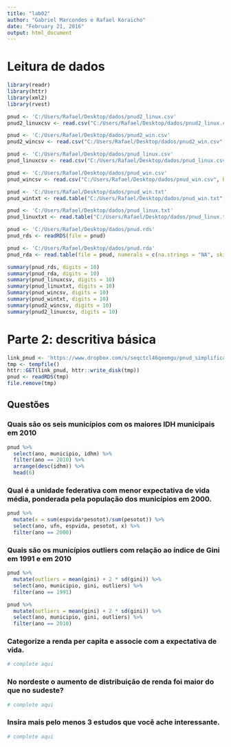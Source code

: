 ---
title: "lab02"
author: "Gabriel Marcondes e Rafael Koraicho"
date: "February 21, 2016"
output: html_document
---

# Leitura de dados 

```{r}
library(readr)
library(httr)
library(xml2)
library(rvest)

pnud <- 'C:/Users/Rafael/Desktop/dados/pnud2_linux.csv'
pnud2_linuxcsv <- read.csv("C:/Users/Rafael/Desktop/dados/pnud2_linux.csv", header = TRUE, sep="\t", dec = ",")

pnud <- 'C:/Users/Rafael/Desktop/dados/pnud2_win.csv'
pnud2_wincsv <- read.csv("C:/Users/Rafael/Desktop/dados/pnud2_win.csv",  header = TRUE, sep="\t", dec = ",")

pnud <- 'C:/Users/Rafael/Desktop/dados/pnud_linux.csv'
pnud_linuxcsv <- read.csv("C:/Users/Rafael/Desktop/dados/pnud_linux.csv", header = TRUE, sep="\t", dec = ",")

pnud <- 'C:/Users/Rafael/Desktop/dados/pnud_win.csv'
pnud_wincsv <- read.csv("C:/Users/Rafael/Desktop/dados/pnud_win.csv", header = TRUE, sep="\t", dec = ",")

pnud <- 'C:/Users/Rafael/Desktop/dados/pnud_win.txt'
pnud_wintxt <- read.table("C:/Users/Rafael/Desktop/dados/pnud_win.txt", header = TRUE, sep="\t", dec = ",")

pnud <- 'C:/Users/Rafael/Desktop/dados/pnud_linux.txt'
pnud_linuxtxt <- read.table("C:/Users/Rafael/Desktop/dados/pnud_linux.txt", header = TRUE, sep="\t", dec = ",")

pnud <- 'C:/Users/Rafael/Desktop/dados/pnud.rds'
pnud_rds <- readRDS(file = pnud)

pnud <- 'C:/Users/Rafael/Desktop/dados/pnud.rda'
pnud_rda <- read.table(file = pnud, numerals = c(na.strings = "NA", skipNul = FALSE))

summary(pnud_rds, digits = 10)
summary(pnud_rda, digits = 10)
summary(pnud_linuxcsv, digits = 10)
summary(pnud_linuxtxt, digits = 10)
Summary(pnud_wincsv, digits = 10)
summary(pnud_wintxt, digits = 10)
summary(pnud2_wincsv, digits = 10)
summary(pnud2_linuxcsv, digits = 10)
```

# Parte 2: descritiva básica


```{r eval=FALSE}
link_pnud <- 'https://www.dropbox.com/s/seqctcl46qeemgu/pnud_simplificado.rds?dl=1'
tmp <- tempfile()
httr::GET(link_pnud, httr::write_disk(tmp))
pnud <- readRDS(tmp)
file.remove(tmp)
``` 

## Questões

### Quais são os seis municípios com os maiores IDH municipais em 2010

```{r}
pnud %>% 
  select(ano, municipio, idhm) %>%
  filter(ano == 2010) %>%
  arrange(desc(idhm)) %>%
  head(6)
```

### Qual é a unidade federativa com menor expectativa de vida média, ponderada pela população dos municípios em 2000.

```{r}
pnud %>%
  mutate(x = sum(espvida*pesotot)/sum(pesotot)) %>%
  select(ano, ufn, espvida, pesotot, x) %>%
  filter(ano == 2000)  
```

### Quais são os municípios outliers com relação ao índice de Gini em 1991 e em 2010 
```{r}
pnud %>%
  mutate(outliers = mean(gini) + 2 * sd(gini)) %>%
  select(ano, municipio, gini, outliers) %>%
  filter(ano == 1991)

pnud %>%
  mutate(outliers = mean(gini) + 2 * sd(gini)) %>%
  select(ano, municipio, gini, outliers) %>%
  filter(ano == 2010)
```

### Categorize a renda per capita e associe com a expectativa de vida.

```{r}
# complete aqui
```

### No nordeste o aumento de distribuição de renda foi maior do que no sudeste?

```{r}
# complete aqui
```

### Insira mais pelo menos 3 estudos que você ache interessante.

```{r}
# complete aqui
```

